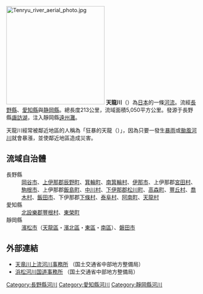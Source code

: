 {{Infobox 日本河川
|名稱=天龍川
|平假名=てんりゅうがわ
|拼音=Tenryūgawa
|長度=213
|標高=759
|流量=135
|流域面積=5,050
|水源=諏訪湖（長野縣）
|注入=[[遠州灘|遠州灘]]（靜岡縣）
|流經=[[長野縣|長野縣]]・[[愛知縣|愛知縣]]・[[靜岡縣|靜岡縣]]
|圖像=[[File:Tenryū_River,_Tenryū_Ward_Hamamatsu_2012.JPG|300px]]<br>天龍川（濱松市天龍區）
}}
[[File:Tenryu_river_aerial_photo.jpg|260px]]
'''天龍川'''（{{jpn|j=天竜川|hg=てんりゅうがわ|rm=Tenryūgawa|f=y}}）為[[日本|日本]]的一條[[河流|河流]]。流經[[長野縣|長野縣]]、[[愛知縣|愛知縣]]與[[静岡縣|静岡縣]]。總長度213公里，流域面積5,050平方公里。發源于長野縣[[諏訪湖|諏訪湖]]，注入靜岡縣[[遠州灘|遠州灘]]。

天龍川經常被鄰近地區的人稱為「狂暴的天龍（{{lang|ja|暴れ天龍}}）」，因為只要一發生[[暴雨|暴雨]]或[[颱風|颱風]][[河川|河川]]就會暴漲，並使鄰近地區造成災害。

== 流域自治體 ==
;長野縣
:[[岡谷市|岡谷市]]、[[上伊那郡|上伊那郡]][[辰野町|辰野町]]、[[箕輪町|箕輪町]]、[[南箕輪村|南箕輪村]]、[[伊那市|伊那市]]、上伊那郡[[宮田村|宮田村]]、[[駒根市|駒根市]]、上伊那郡[[飯島町|飯島町]]、[[中川村|中川村]]、[[下伊那郡|下伊那郡]][[松川町|松川町]]、[[高森町_(長野縣)|高森町]]、[[豐丘村_(日本)|豐丘村]]、[[喬木村|喬木村]]、[[飯田市|飯田市]]、下伊那郡[[下條村|下條村]]、[[泰阜村|泰阜村]]、[[阿南町|阿南町]]、[[天龍村|天龍村]]
;愛知縣
:[[北設樂郡|北設樂郡]][[豐根村|豐根村]]、[[東榮町|東榮町]]
;靜岡縣
:[[濱松市|濱松市]]（[[天龍區|天龍區]]・[[濱北區|濱北區]]・[[東區_(濱松市)|東區]]・[[南區_(濱松市)|南區]]）、[[磐田市|磐田市]]

== 外部連結 ==
{{Commonscat|Tenryu River}}
*[http://www.cbr.mlit.go.jp/tenjyo/ 天竜川上流河川事務所]{{Wayback|url=http://www.cbr.mlit.go.jp/tenjyo/ |date=20130713071522 }} （国土交通省中部地方整備局）
*[http://www.cbr.mlit.go.jp/hamamatsu/ 浜松河川国道事務所]{{Wayback|url=http://www.cbr.mlit.go.jp/hamamatsu/ |date=20120510082112 }} （国土交通省中部地方整備局）

{{日本一級水系的河川}}
{{Authority control}}
{{DEFAULTSORT:Tenryu River}}

[[Category:長野縣河川|Category:長野縣河川]]
[[Category:愛知縣河川|Category:愛知縣河川]]
[[Category:靜岡縣河川|Category:靜岡縣河川]]